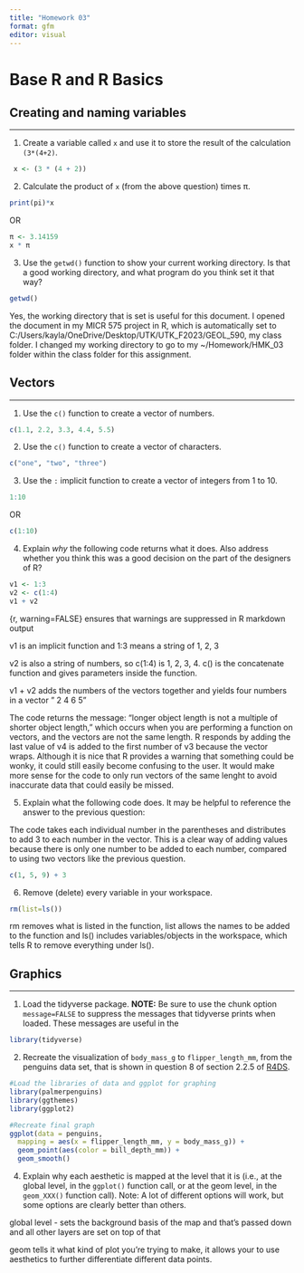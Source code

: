 ```yaml
---
title: "Homework 03"
format: gfm
editor: visual
---
```


# Base R and R Basics

## Creating and naming variables

------------------------------------------------------------------------

1.  Create a variable called `x` and use it to store the result of the calculation `(3*(4+2)`.

```r
 x <- (3 * (4 + 2))
```

2.  Calculate the product of `x` (from the above question) times π.

```r

print(pi)*x

```

OR

```r
π <- 3.14159
x * π
```

3.  Use the `getwd()` function to show your current working directory. Is that a good working directory, and what program do you think set it that way?

```r

getwd() 

```
Yes, the working directory that is set is useful for this document. I opened the document in my MICR 575 project in R, which is automatically set to C:/Users/kayla/OneDrive/Desktop/UTK/UTK_F2023/GEOL_590, my class folder. I changed my working directory to go to my ~/Homework/HMK_03 folder within the class folder for this assignment. 

## Vectors

------------------------------------------------------------------------

1.  Use the `c()` function to create a vector of numbers.

```r
c(1.1, 2.2, 3.3, 4.4, 5.5)
```

2.  Use the `c()` function to create a vector of characters.

```r
c("one", "two", "three")
```

3.  Use the `:` implicit function to create a vector of integers from 1 to 10.

```r

1:10 

```

OR

```r

c(1:10)

```

4.  Explain *why* the following code returns what it does. Also address whether you think this was a good decision on the part of the designers of R?

```r

v1 <- 1:3
v2 <- c(1:4)
v1 + v2

```

{r, warning=FALSE} ensures that warnings are suppressed in R markdown output

v1 is an implicit function and 1:3 means a string of 1, 2, 3

v2 is also a string of numbers, so c(1:4) is 1, 2, 3, 4. c() is the concatenate function and gives parameters inside the function.

v1 + v2 adds the numbers of the vectors together and yields four numbers in a vector " 2 4 6 5"

The code returns the message: "longer object length is not a multiple of shorter object length," which occurs when you are performing a function on vectors, and the vectors are not the same length. R responds by adding the last value of v4 is added to the first number of v3 because the vector wraps. Although it is nice that R provides a warning that something could be wonky, it could still easily become confusing to the user. It would make more sense for the code to only run vectors of the same lenght to avoid inaccurate data that could easily be missed.

5.  Explain what the following code does. It may be helpful to reference the answer to the previous question:

The code takes each individual number in the parentheses and distributes to add 3 to each number in the vector. This is a clear way of adding values because there is only one number to be added to each number, compared to using two vectors like the previous question.

```r

c(1, 5, 9) + 3

```

6.  Remove (delete) every variable in your workspace.

```r

rm(list=ls())

```

rm removes what is listed in the function, list allows the names to be added to the function and ls() includes variables/objects in the workspace, which tells R to remove everything under ls().

## Graphics

------------------------------------------------------------------------

1.  Load the tidyverse package. **NOTE:** Be sure to use the chunk option `message=FALSE` to suppress the messages that tidyverse prints when loaded. These messages are useful in the

```r

library(tidyverse)

```

2.  Recreate the visualization of `body_mass_g` to `flipper_length_mm`, from the penguins data set, that is shown in question 8 of section 2.2.5 of [R4DS](https://r4ds.hadley.nz/data-visualize).

```r

#Load the libraries of data and ggplot for graphing
library(palmerpenguins)
library(ggthemes)
library(ggplot2)

#Recreate final graph 
ggplot(data = penguins, 
  mapping = aes(x = flipper_length_mm, y = body_mass_g)) + 
  geom_point(aes(color = bill_depth_mm)) + 
  geom_smooth() 
```

4.  Explain why each aesthetic is mapped at the level that it is (i.e., at the global level, in the `ggplot()` function call, or at the geom level, in the `geom_XXX()` function call). Note: A lot of different options will work, but some options are clearly better than others.

global level - sets the background basis of the map and that's passed down and all other layers are set on top of that

geom tells it what kind of plot you're trying to make, it allows your to use aesthetics to further differentiate different data points.
